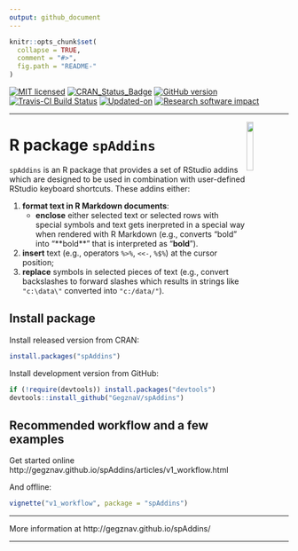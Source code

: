 ```yaml
---
output: github_document
---
```


<!-- TO DO: -->

<!-- 1. Create an interactive addin, that enables to select formatting options; -->
<!-- 2. Write unit tests. -->



<!-- README.md is generated from README.Rmd. Please edit that file -->

```r
knitr::opts_chunk$set(
  collapse = TRUE,
  comment = "#>",
  fig.path = "README-"
)
```

[![MIT licensed](https://img.shields.io/badge/license-MIT-blue.svg)](https://opensource.org/licenses/MIT)
[![CRAN_Status_Badge](http://www.r-pkg.org/badges/version/spAddins)](https://cran.r-project.org/package=spAddins)
[![GitHub version](https://img.shields.io/badge/GitHub-`r packageVersion("spAddins")`-brightgreen.svg)](https://github.com/GegznaV/spAddins)
[![Travis-CI Build Status](https://travis-ci.org/GegznaV/spAddins.png?branch=master)](https://travis-ci.org/GegznaV/spAddins)
[![Updated-on](https://img.shields.io/badge/Updated%20on-`r gsub('-', '--', Sys.Date())`-yellowgreen.svg)](/commits/master)
[![Research software impact](http://depsy.org/api/package/cran/spAddins/badge.svg)](http://depsy.org/package/r/spAddins)

<!-- [![Rdoc](http://www.rdocumentation.org/badges/version/spAddins)](http://www.rdocumentation.org/packages/spAddins) -->

<!--
```r
knitr::include_graphics("http://gegznav.github.io/spAddins/logo.png")
```
-->
***

<img src="http://gegznav.github.io/spAddins/logo.png" align="right" width="15%" height="15%"/> 
   
R package `spAddins`  
=========================================================================

`spAddins` is an R package that provides a set of RStudio addins which
are designed to be used in
combination with user-defined RStudio keyboard shortcuts. These
addins either:

1) **format text in R Markdown documents**:
    - **enclose** either selected text or selected rows with special symbols and text gets inerpreted in a special way when rendered with R Markdown (e.g., converts "bold" into "\*\*bold\*\*"
that is interpreted as "**bold**").
2) **insert** text (e.g., operators `%>%`, `<<-`, `%$%`) at the cursor position; 
3)  **replace** symbols in selected
pieces of text (e.g., convert backslashes to forward slashes which results 
in strings like `"c:\data\"` converted into `"c:/data/"`). 

Install package
---------------------------

Install released version from CRAN:
```r
install.packages("spAddins")
```

Install development version from GitHub:
```r
if (!require(devtools)) install.packages("devtools")
devtools::install_github("GegznaV/spAddins")
```

Recommended workflow and a few examples
-----------------------------------------------------

Get started online http://gegznav.github.io/spAddins/articles/v1_workflow.html

And offline:
```r
vignette("v1_workflow", package = "spAddins")
```
<!-- browseVignettes("spAddins") -->

***

More information at http://gegznav.github.io/spAddins/

***



